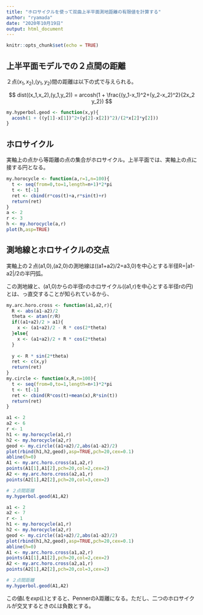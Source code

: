 ```yaml
---
title: "ホロサイクルを使って双曲上半平面測地距離の有限値を計算する"
author: "ryamada"
date: "2020年10月19日"
output: html_document
---
```


```r
knitr::opts_chunk$set(echo = TRUE)
```

## 上半平面モデルでの２点間の距離

２点$(x_1,x_2)$,$(y_1,y_2)$間の距離は以下の式で与えられる。


$$
dist((x_1,x_2),(y_1,y_2)) = arcosh(1 + \frac{(y_1-x_1)^2+(y_2-x_2)^2}{2x_2 y_2})
$$

```r
my.hyperbol.geod <- function(x,y){
  acosh(1 + ((y[1]-x[1])^2+(y[2]-x[2])^2)/(2*x[2]*y[2]))
}
```

## ホロサイクル

実軸上の点から等距離の点の集合がホロサイクル。上半平面では、実軸上の点に接する円となる。

```r
my.horocycle <- function(a,r=1,n=100){
  t <- seq(from=0,to=1,length=n+1)*2*pi
  t <- t[-1]
  ret <- cbind(r*cos(t)+a,r*sin(t)+r)
  return(ret)
}
a <- 2
r <- 3
h <- my.horocycle(a,r)
plot(h,asp=TRUE)
```

## 測地線とホロサイクルの交点

実軸上の２点(a1,0),(a2,0)の測地線は((a1+a2)/2=a3,0)を中心とする半径R=|a1-a2|/2の半円弧。

この測地線と、(a1,0)からの半径rのホロサイクル((a1,r)を中心とする半径rの円)とは、っ直交することが知られているから、

```r
my.arc.horo.cross <- function(a1,a2,r){
  R <- abs(a1-a2)/2
  theta <- atan(r/R)
  if((a1+a2)/2 > a1){
    x <- (a1+a2)/2 - R * cos(2*theta)
  }else{
    x <- (a1+a2)/2 + R * cos(2*theta)
  }
  
  y <- R * sin(2*theta)
  ret <- c(x,y)
  return(ret)
}
my.circle <- function(x,R,n=100){
  t <- seq(from=0,to=1,length=n+1)*2*pi
  t <- t[-1]
  ret <- cbind(R*cos(t)+mean(x),R*sin(t))
  return(ret)
}
```

```r
a1 <- 2
a2 <- 6
r <- 1
h1 <- my.horocycle(a1,r)
h2 <- my.horocycle(a2,r)
geod <- my.circle((a1+a2)/2,abs(a1-a2)/2)
plot(rbind(h1,h2,geod),asp=TRUE,pch=20,cex=0.1)
abline(h=0)
A1 <- my.arc.horo.cross(a1,a2,r)
points(A1[1],A1[2],pch=20,col=2,cex=2)
A2 <- my.arc.horo.cross(a2,a1,r)
points(A2[1],A2[2],pch=20,col=3,cex=2)

# ２点間距離
my.hyperbol.geod(A1,A2)

```
```r
a1 <- 2
a2 <- 7
r <- 1
h1 <- my.horocycle(a1,r)
h2 <- my.horocycle(a2,r)
geod <- my.circle((a1+a2)/2,abs(a1-a2)/2)
plot(rbind(h1,h2,geod),asp=TRUE,pch=20,cex=0.1)
abline(h=0)
A1 <- my.arc.horo.cross(a1,a2,r)
points(A1[1],A1[2],pch=20,col=2,cex=2)
A2 <- my.arc.horo.cross(a2,a1,r)
points(A2[1],A2[2],pch=20,col=3,cex=2)

# ２点間距離
my.hyperbol.geod(A1,A2)

```

この値$L$を$exp(L)$とすると、Pennerのλ距離になる。ただし、二つのホロサイクルが交叉するときの$L$は負数とする。



